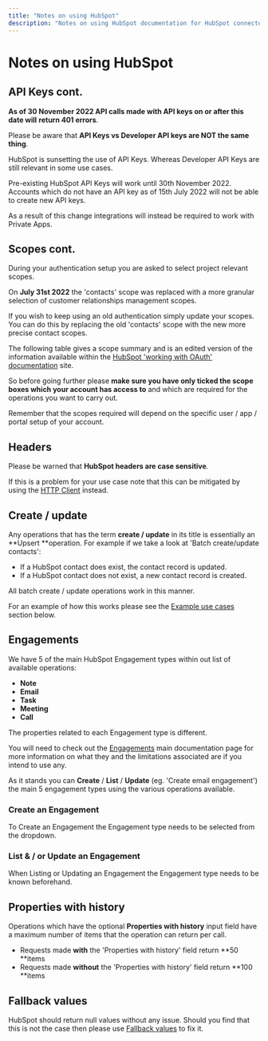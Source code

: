 ```yaml
---
title: "Notes on using HubSpot"
description: "Notes on using HubSpot documentation for HubSpot connector"
---
```


# Notes on using HubSpot

## API Keys cont.

**As of 30 November 2022 API calls made with API keys on or after this date will** **return 401 errors**.

Please be aware that **API Keys vs Developer API keys are NOT the same thing**.

HubSpot is sunsetting the use of API Keys. Whereas Developer API Keys are still relevant in some use cases.

Pre-existing HubSpot API Keys will work until 30th November 2022.  Accounts which do not have an API key as of 15th July 2022 will not be able to create new API keys.

As a result of this change integrations will instead be required to work with Private Apps.

## Scopes cont.

During your authentication setup you are asked to select project relevant scopes. 

On **July 31st 2022** the 'contacts' scope was replaced with a more granular selection of customer relationships management scopes. 

If you wish to keep using an old authentication simply update your scopes. You can do this by replacing the old 'contacts' scope with the new more precise contact scopes.

The following table gives a scope summary and is an edited version of the information available within the [HubSpot 'working with OAuth' documentation](https://developers.hubspot.com/docs/api/working-with-oauth#scopes) site.

So before going further please **make sure you have only ticked the scope boxes which your account has access to** and which are required for the operations you want to carry out.

Remember that the scopes required will depend on the specific user / app / portal setup of your account.

## Headers

Please be warned that **HubSpot headers are case sensitive**. 

If this is a problem for your use case note that this can be mitigated by using the [HTTP Client](https://tray.io/documentation/connectors/core/http-client/) instead.

## Create / update

Any operations that has the term **create / update** in its title is essentially an **Upsert **operation. For example if we take a look at 'Batch create/update contacts':

- If a HubSpot contact does exist, the contact record is updated.
- If a HubSpot contact does not exist, a new contact record is created.

All batch create / update operations work in this manner.

For an example of how this works please see the [Example use cases](https://tray.io/documentation/connectors/service/hubspot/#example-use-cases/) section below.

## Engagements

We have 5 of the main HubSpot Engagement types within out list of available operations:

- **Note**
- **Email**
- **Task**
- **Meeting**
- **Call**

The properties related to each Engagement type is different. 

You will need to check out the [Engagements](https://developers.hubspot.com/docs/api/crm/engagements) main documentation page for more information on what they and the limitations associated are if you intend to use any. 

As it stands you can **Create** / **List** / **Update** (eg. 'Create email engagement') the main 5 engagement types using the various operations available.

### Create an Engagement

To Create an Engagement the Engagement type needs to be selected from the dropdown.

### List & / or Update an Engagement

When Listing or Updating an Engagement the Engagement type needs to be known beforehand. 

## Properties with history

Operations which have the optional **Properties with history** input field have a maximum number of items that the operation can return per call.

- Requests made **with** the 'Properties with history' field return **50 **items
- Requests made **without** the 'Properties with history' field return **100 **items

## Fallback values

HubSpot should return null values without any issue. Should you find that this is not the case then please use [Fallback values](https://tray.io/documentation/platform/working-with-data/fallback-values/) to fix it.
